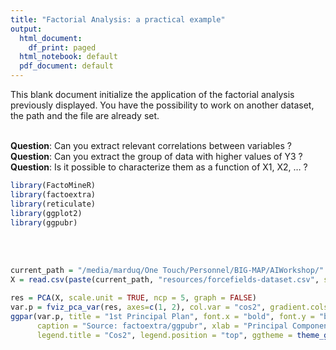 ```yaml
---
title: "Factorial Analysis: a practical example"
output:
  html_document:
    df_print: paged
  html_notebook: default
  pdf_document: default
---
```


This blank document initialize the application of the factorial analysis previously displayed. You have the possibility to work on another dataset, the path and the file are already set.<br><br>

__Question__: Can you extract relevant correlations between variables ?<br>
__Question__: Can you extract the group of data with higher values of Y3 ?<br>
__Question__: Is it possible to characterize them as a function of X1, X2, ... ?


```r
library(FactoMineR)
library(factoextra)
library(reticulate)
library(ggplot2)
library(ggpubr)
```
<br><br>
```r
current_path = "/media/marduq/One Touch/Personnel/BIG-MAP/AIWorkshop/"
X = read.csv(paste(current_path, "resources/forcefields-dataset.csv", sep=""), sep=",")
```

```r
res = PCA(X, scale.unit = TRUE, ncp = 5, graph = FALSE)
var.p = fviz_pca_var(res, axes=c(1, 2), col.var = "cos2", gradient.cols = c("#00AFBB", "#E7B800", "#FC4E07"), repel = TRUE)
ggpar(var.p, title = "1st Principal Plan", font.x = "bold", font.y = "bold", font.title = "bold", subtitle = "",
      caption = "Source: factoextra/ggpubr", xlab = "Principal Component n°1", ylab = "Principal Component n°2",
      legend.title = "Cos2", legend.position = "top", ggtheme = theme_gray())
```